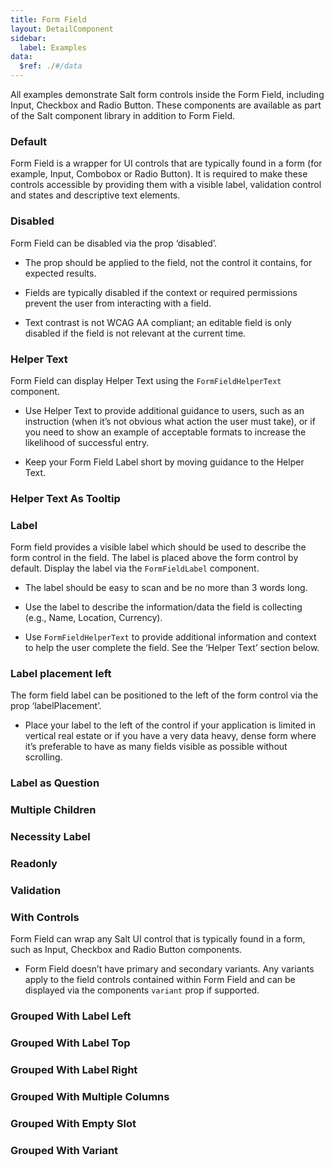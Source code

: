 ```yaml
---
title: Form Field
layout: DetailComponent
sidebar:
  label: Examples
data:
  $ref: ./#/data
---
```


All examples demonstrate Salt form controls inside the Form Field, including Input, Checkbox and Radio Button. These components are available as part of the Salt component library in addition to Form Field. 

<LivePreviewControls>
<LivePreview componentName="form-field" exampleName="Default" >

### Default

Form Field is a wrapper for UI controls that are typically found in a form (for example, Input, Combobox or Radio Button). It is required to make these controls accessible by providing them with a visible label, validation control and states and descriptive text elements. 

</LivePreview>
<LivePreview componentName="form-field" exampleName="Disabled" >

### Disabled

Form Field can be disabled via the prop ‘disabled’.  
 
- The prop should be applied to the field, not the control it contains, for expected results. 

- Fields are typically disabled if the context or required permissions prevent the user from interacting with a field.  

- Text contrast is not WCAG AA compliant; an editable field is only disabled if the field is not relevant at the current time. 

</LivePreview>
<LivePreview componentName="form-field" exampleName="HelperText" >

### Helper Text

Form Field can display Helper Text using the `FormFieldHelperText` component. 

- Use Helper Text to provide additional guidance to users, such as an instruction (when it’s not obvious what action the user must take), or if you need to show an example of acceptable formats to increase the likelihood of successful entry. 

- Keep your Form Field Label short by moving guidance to the Helper Text. 

</LivePreview>
<LivePreview componentName="form-field" exampleName="HelperTextAsTooltip" >

### Helper Text As Tooltip



</LivePreview>
<LivePreview componentName="form-field" exampleName="Label" >

### Label

Form field provides a visible label which should be used to describe the form control in the field. The label is placed above the form control by default. Display the label via the `FormFieldLabel` component. 

- The label should be easy to scan and be no more than 3 words long. 

- Use the label to describe the information/data the field is collecting (e.g., Name, Location, Currency). 

- Use `FormFieldHelperText` to provide additional information and context to help the user complete the field. See the ‘Helper Text’ section below. 

</LivePreview>
<LivePreview componentName="form-field" exampleName="LabelLeft" >

### Label placement left

The form field label can be positioned to the left of the form control via the prop ‘labelPlacement’. 

- Place your label to the left of the control if your application is limited in vertical real estate or if you have a very data heavy, dense form where it’s preferable to have as many fields visible as possible without scrolling. 

</LivePreview>
<LivePreview componentName="form-field" exampleName="LabelQuestion" >

### Label as Question



</LivePreview>
<LivePreview componentName="form-field" exampleName="MultipleChildren" >

### Multiple Children



</LivePreview>
<LivePreview componentName="form-field" exampleName="NecessityLabel" >

### Necessity Label



</LivePreview>
<LivePreview componentName="form-field" exampleName="Readonly" >

### Readonly



</LivePreview>
<LivePreview componentName="form-field" exampleName="Validation" >

### Validation



</LivePreview>
<LivePreview componentName="form-field" exampleName="WithControls" >

### With Controls

Form Field can wrap any Salt UI control that is typically found in a form, such as Input, Checkbox and Radio Button components. 

- Form Field doesn’t have primary and secondary variants. Any variants apply to the field controls contained within Form Field and can be displayed via the components `variant` prop if supported.  

</LivePreview>
<LivePreview componentName="form-field" exampleName="GroupedWithLabelLeft" >

### Grouped With Label Left



</LivePreview>
<LivePreview componentName="form-field" exampleName="GroupedWithLabelTop" >

### Grouped With Label Top
 


</LivePreview>
<LivePreview componentName="form-field" exampleName="GroupedWithLabelRight" >

### Grouped With Label Right



</LivePreview>
<LivePreview componentName="form-field" exampleName="GroupedWithMultipleColumns" >

### Grouped With Multiple Columns



</LivePreview>
<LivePreview componentName="form-field" exampleName="GroupedWithEmptySlot" >

### Grouped With Empty Slot



</LivePreview>
<LivePreview componentName="form-field" exampleName="GroupedWithVariant" >

### Grouped With Variant



</LivePreview>
</LivePreviewControls>
